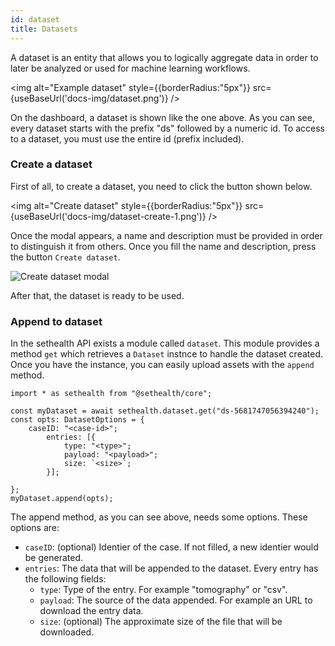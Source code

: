 ```yaml
---
id: dataset
title: Datasets
---
```



A dataset is an entity that allows you to logically aggregate data in order to later be analyzed 
or used for machine learning workflows.

<img alt="Example dataset" style={{borderRadius:"5px"}} src={useBaseUrl('docs-img/dataset.png')} />

On the dashboard, a dataset is shown like the one above. As you can see, every
dataset starts with the prefix "ds" followed by a numeric id. To access to a dataset,
you must use the entire id (prefix included).

### Create a dataset

First of all, to create a dataset, you need to click the button shown below.

<img alt="Create dataset" style={{borderRadius:"5px"}} src={useBaseUrl('docs-img/dataset-create-1.png')} />

Once the modal appears, a name and description must be provided in order to distinguish it from others.
Once you fill the name and description, press the button `Create dataset`.

<div style={{textAlign:"center"}}>
    <img alt="Create dataset modal" style={{maxWidth:"400px", borderRadius:"5px"}} src={useBaseUrl('docs-img/dataset-create-2.png')} />
</div>

After that, the dataset is ready to be used.

### Append to dataset

In the sethealth API exists a module called `dataset`. This module provides a method `get` which retrieves a `Dataset` instnce
to handle the dataset created. Once you have the instance, you can easily upload assets with the `append` method.

```tsx
import * as sethealth from "@sethealth/core";

const myDataset = await sethealth.dataset.get("ds-5681747056394240");
const opts: DatasetOptions = {
    caseID: "<case-id>";
        entries: [{
            type: "<type>";
            payload: "<payload>";
            size: `<size>`;
        }];

};
myDataset.append(opts);
```

The append method, as you can see above, needs some options. These options are:

  - `caseID`: (optional) Identier of the case. If not filled, a new identier would be generated.
  - `entries`: The data that will be appended to the dataset. Every entry has the following fields:
    - `type`: Type of the entry. For example "tomography" or "csv".
    - `payload`: The source of the data appended. For example an URL to download the entry data.
    - `size`: (optional) The approximate size of the file that will be downloaded.
